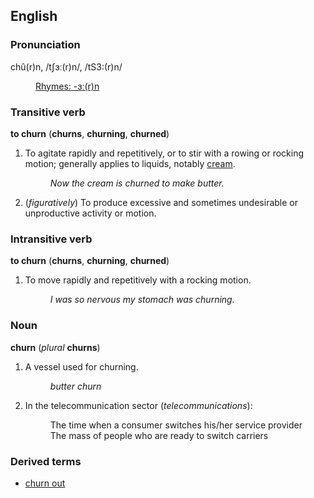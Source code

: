 ==English==
===Pronunciation===
chû(r)n, /tʃɜː(r)n/, /tS3:(r)n/
:[[Rhymes:English:-ɜː(r)n|Rhymes: -ɜː(r)n]]

===Transitive verb===
'''to churn''' ('''churns''', '''churning''', '''churned''')

#To agitate rapidly and repetitively, or to stir with a rowing or rocking motion; generally applies to liquids, notably [[cream]].
#:''Now the cream is churned to make butter.''
#(''figuratively'') To produce excessive and sometimes undesirable or unproductive activity or motion.

{{rfc}}

===Intransitive verb===
'''to churn''' ('''churns''', '''churning''', '''churned''')

#To move rapidly and repetitively with a rocking motion.
#:''I was so nervous my stomach was churning.''

===Noun===
'''churn''' (''plural'' '''churns''')

#A vessel used for churning.
#:''butter churn''
#In the telecommunication sector (''telecommunications''):
#: The time when a consumer switches his/her service provider
#: The mass of people who are ready to switch carriers

===Derived terms===
*[[churn out]]